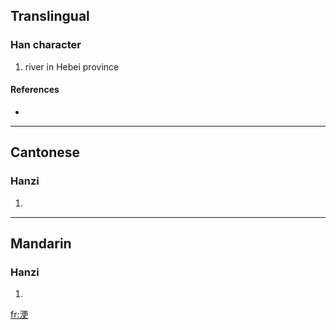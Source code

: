 ==Translingual==

===Han character===
{{Han char|rn=85|rad=水|as=07|sn=10|four=3114<sub>6</sub>|canj=水一中大 (EMLK)}}

# river in Hebei province

====References====
* {{Han ref|kx=0624.220|dkj=17486|dj=1022.060|hdz=31619.100|uh=6D6D|ud=28013|bh=D24E|bd=53838}}

----

==Cantonese==

===Hanzi===
{{yue-hanzi|jyut=|y=gang1}}

# {{defn|Cantonese}}

----

==Mandarin==

===Hanzi===
{{cmn-hanzi|pin=[[gēng]] ([[geng1]]), [[lì]] ([[li4]])|wg=keng<sup>1</sup>, li<sup>4</sup>}}

# {{defn|Mandarin}}

[[fr:浭]]